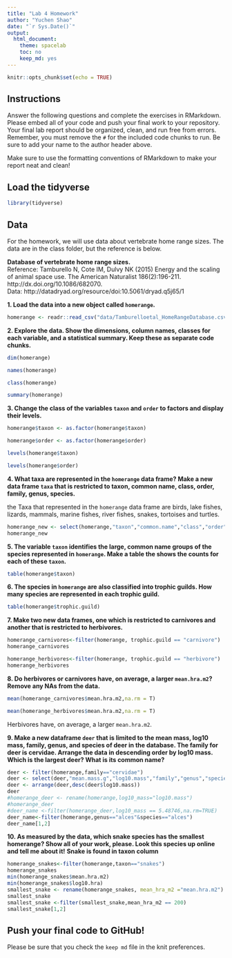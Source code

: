 ```yaml
---
title: "Lab 4 Homework"
author: "Yuchen Shao"
date: "`r Sys.Date()`"
output:
  html_document:
    theme: spacelab
    toc: no
    keep_md: yes
---
```


```r
knitr::opts_chunk$set(echo = TRUE)
```

## Instructions
Answer the following questions and complete the exercises in RMarkdown. Please embed all of your code and push your final work to your repository. Your final lab report should be organized, clean, and run free from errors. Remember, you must remove the `#` for the included code chunks to run. Be sure to add your name to the author header above.  

Make sure to use the formatting conventions of RMarkdown to make your report neat and clean!  

## Load the tidyverse
```r
library(tidyverse)
```

## Data
For the homework, we will use data about vertebrate home range sizes. The data are in the class folder, but the reference is below.  

**Database of vertebrate home range sizes.**  
Reference: Tamburello N, Cote IM, Dulvy NK (2015) Energy and the scaling of animal space use. The American Naturalist 186(2):196-211. http://dx.doi.org/10.1086/682070.  
Data: http://datadryad.org/resource/doi:10.5061/dryad.q5j65/1  

**1. Load the data into a new object called `homerange`.**

```r
homerange <- readr::read_csv("data/Tamburelloetal_HomeRangeDatabase.csv")
```


**2. Explore the data. Show the dimensions, column names, classes for each variable, and a statistical summary. Keep these as separate code chunks.**  

```r
dim(homerange)
```
```r
names(homerange)
```
```r
class(homerange)
```
```r
summary(homerange)
```


**3. Change the class of the variables `taxon` and `order` to factors and display their levels.**  

```r
homerange$taxon <- as.factor(homerange$taxon)
```
```r
homerange$order <- as.factor(homerange$order)
```
```r
levels(homerange$taxon)
```
```r
levels(homerange$order)
```


**4. What taxa are represented in the `homerange` data frame? Make a new data frame `taxa` that is restricted to taxon, common name, class, order, family, genus, species.**  

the Taxa that represented in the `homerange` data frame are birds, lake fishes, lizards, mammals, marine fishes, river fishes, snakes, tortoises and turtles.

```r
homerange_new <- select(homerange,"taxon","common.name","class","order","family","genus","species")
homerange_new
```

**5. The variable `taxon` identifies the large, common name groups of the species represented in `homerange`. Make a table the shows the counts for each of these `taxon`.**  

```r
table(homerange$taxon)
```


**6. The species in `homerange` are also classified into trophic guilds. How many species are represented in each trophic guild.**  

```r
table(homerange$trophic.guild)
```


**7. Make two new data frames, one which is restricted to carnivores and another that is restricted to herbivores.**  

```r
homerange_carnivores<-filter(homerange, trophic.guild == "carnivore")
homerange_carnivores
```
```r
homerange_herbivores<-filter(homerange, trophic.guild == "herbivore")
homerange_herbivores
```



**8. Do herbivores or carnivores have, on average, a larger `mean.hra.m2`? Remove any NAs from the data.** 

```r
mean(homerange_carnivores$mean.hra.m2,na.rm = T)
```
```r
mean(homerange_herbivores$mean.hra.m2,na.rm = T)
```

Herbivores have, on average, a larger `mean.hra.m2`.



**9. Make a new dataframe `deer` that is limited to the mean mass, log10 mass, family, genus, and species of deer in the database. The family for deer is cervidae. Arrange the data in descending order by log10 mass. Which is the largest deer? What is its common name?**  

```r
deer <- filter(homerange,family=="cervidae")
deer <- select(deer,"mean.mass.g","log10.mass","family","genus","species")
deer <- arrange(deer,desc(deer$log10.mass))
deer
#homerange_deer <- rename(homerange,log10_mass="log10.mass")
#homerange_deer
#deer_name <-filter(homerange_deer,log10_mass == 5.48746,na.rm=TRUE)
deer_name<-filter(homerange,genus=="alces"&species=="alces")
deer_name[1,2]
```




**10. As measured by the data, which snake species has the smallest homerange? Show all of your work, please. Look this species up online and tell me about it!** **Snake is found in taxon column**    

```r
homerange_snakes<-filter(homerange,taxon=="snakes")
homerange_snakes
min(homerange_snakes$mean.hra.m2)
min(homerange_snakes$log10.hra)
smallest_snake <- rename(homerange_snakes, mean_hra_m2 ="mean.hra.m2")
smallest_snake
smallest_snake <-filter(smallest_snake,mean_hra_m2 == 200)
smallest_snake[1,2]
```


## Push your final code to GitHub!
Please be sure that you check the `keep md` file in the knit preferences.   